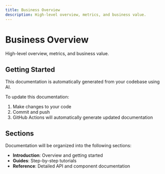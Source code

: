 ```yaml
---
title: Business Overview
description: High-level overview, metrics, and business value.
---
```


# Business Overview

High-level overview, metrics, and business value.

## Getting Started

This documentation is automatically generated from your codebase using AI.

To update this documentation:
1. Make changes to your code
2. Commit and push
3. GitHub Actions will automatically generate updated documentation

## Sections

Documentation will be organized into the following sections:

- **Introduction**: Overview and getting started
- **Guides**: Step-by-step tutorials
- **Reference**: Detailed API and component documentation
